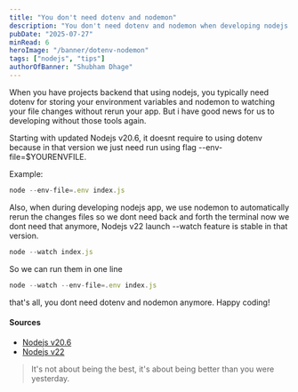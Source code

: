 ```yaml
---
title: "You don't need dotenv and nodemon"
description: "You don't need dotenv and nodemon when developing nodejs app"
pubDate: "2025-07-27"
minRead: 6
heroImage: "/banner/dotenv-nodemon"
tags: ["nodejs", "tips"]
authorOfBanner: "Shubham Dhage"
---
```


When you have projects backend that using nodejs, you typically need dotenv for storing your environment variables and nodemon to watching your file changes without rerun your app. But i have good news for us to developing without those tools again.

Starting with updated Nodejs v20.6, it doesnt require to using dotenv because in that version we just need run using flag --env-file=$YOURENVFILE.

Example:

```js
node --env-file=.env index.js
```

Also, when during developing nodejs app, we use nodemon to automatically rerun the changes files so we dont need back and forth the terminal now we dont need that anymore, Nodejs v22 launch --watch feature is stable in that version.

```js
node --watch index.js
```

So we can run them in one line

```js
node --watch --env-file=.env index.js
```

that's all, you dont need dotenv and nodemon anymore. Happy coding!

#### Sources

- [Nodejs v20.6](https://nodejs.org/en/blog/release/v20.6.0)
- [Nodejs v22](https://nodejs.org/en/blog/announcements/v22-release-announce)

> It's not about being the best, it's about being better than you were yesterday.
